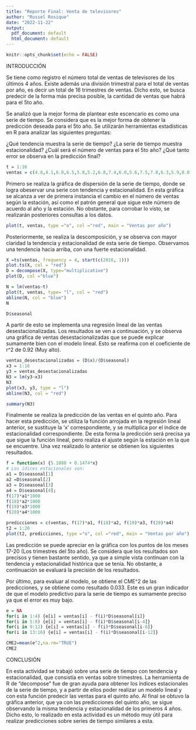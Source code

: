 ```yaml
---
title: "Reporte Final: Venta de televisores"
author: "Russel Rosique"
date: "2022-11-22"
output:
  pdf_document: default
  html_document: default
---
```


```r
knitr::opts_chunk$set(echo = FALSE)
```

INTRODUCCIÓN

Se tiene como registro el número total de ventas de televisores de los últimos 4 años. Existe además una división trimestral para el total de ventas por año, es decir un total de 16 trimestres de ventas. Dicho esto, se busca predecir de la forma más precisa posible, la cantidad de ventas que habrá para el 5to año. 

Se analizó que la mejor forma de plantear este escencario es como una serie de tiempo. Se considera que es la mejor forma de obtener la predicción deseada para el 5to año. Se utilizarán herramientas estadísticas en R para analizar las siguientes preguntas:

¿Qué tendencia muestra la serie de tiempo?
¿La serie de tiempo muestra estacionalidad?
¿Cuál será el número de ventas para el 5to año?
¿Qué tanto error se observa en la predicción final?

```r
t = 1:16
ventas = c(4.8,4.1,6.0,6.5,5.8,5.2,6.8,7.4,6.0,5.6,7.5,7.8,6.3,5.9,8.0,8.4)
```

Primero se realiza la gráfica de dispersión de la serie de tiempo, donde se logra obeservar una serie con tendencia y estacionalidad. En esta gráfica se alcanza a ver de primera instancia el cambio en el número de ventas según la estación, así como el patrón general que sigue este número de acuerdo al año y la estación. No obstante, para corrobar lo visto, se realizarán posteriores consultas a los datos. 

```r
plot(t, ventas, type ="o", col ="red", main = "Ventas por año")
```

Posteriormente, se realiza la descomposición, y se observa con mayor claridad la tendencia y estacionalidad de esta serie de tiempo. Observamos una tendencia hacia arriba, con una fuerte estacionalidad.

```r
X =ts(ventas, frequency = 4, start(c(2016, 1))) 
plot.ts(X, col = "red")
D = decompose(X, type="multiplicative")
plot(D, col ="blue")
```

```r
N = lm(ventas~t)
plot(t, ventas, type= "l", col = "red")
abline(N, col = "blue")
N
```

```r
D$seasonal
```


A partir de esto se implementa una regresión lineal de las ventas desestacionalizadas.
Los resultados se ven a continuación, y se observa una gráfica de ventas desestacionalizadas que se puede explicar sumamente bien con el modelo lineal. Esto se reafirma con el coeficiente de r^2 de 0.92 (Muy alto).

```r
ventas_desestacionalizadas = (D$x)/(D$seasonal)
x3 = 1:16
y3 = ventas_desestacionalizadas
N3 = lm(y3~x3)
N3
plot(x3, y3, type = "l")
abline(N3, col = "red")
```

```r
summary(N3)
```

Finalmente se realiza la predicción de las ventas en el quinto año. Para hacer esta predicción, se utiliza la función arrojada en la regresión lineal anterior, se sustituye la 'x' correspondiente, y se multiplica por el índice de estacionalidad correspondiente. De esta forma la predicción será precisa ya que sigue la función lineal, pero realiza el ajuste según la estación en la que se encuentre. Una vez realizado lo anterior se obtienen los siguientes resultados.

```r
f = function(x) {5.1080 + 0.1474*x}
# Los ídices estacionales son: 
a1 = D$seasonal[1]
a2 =D$seasonal[2]
a3 = D$seasonal[3]
a4 = D$seasonal[4];
f(17)*a1*1000
f(18)*a2*1000
f(19)*a3*1000
f(20)*a4*1000
```
```r
predicciones = c(ventas, f(17)*a1, f(18)*a2, f(19)*a3, f(20)*a4)
t2 = 1:20
plot(t2, predicciones, type ="o", col ="red", main = "Ventas por año")
```

Las predicción se puede apreciar en la gráfica con los puntos de los meses 17-20 (Los trimestres del 5to año). Se considera que los resultados son precisos y tienen bastante sentido, ya que a simple vista continuan con la tendencia y estacionalidad histórica que se tenía. No obstante, a continuación se evaluará la precisión de los resultados.

Por último, para evaluar al modelo, se obtiene el CME^2 de las predicciones, y se obtiene como resultado 0.033. Este es un gran indicador de que el modelo predictivo para la serie de tiempo es sumamente preciso ya que el error es muy bajo.

```r
e = NA
for(i in 1:4) {e[i] = ventas[i] - f(i)*D$seasonal[i]}
for(i in 5:8) {e[i] = ventas[i] - f(i)*D$seasonal[i-4]}
for(i in 9:12) {e[i] = ventas[i] - f(i)*D$seasonal[i-8]}
for(i in 13:16) {e[i] = ventas[i] - f(i)*D$seasonal[i-12]}

```
```r
CME2=mean(e^2,na.rm="TRUE")
CME2
```


CONCLUSIÓN

En esta actividad se trabajó sobre una serie de tiempo con tendencia y estacionalidad, que consistía en ventas sobre trimestres. La herramienta de R de "decompose" fue de gran ayuda para obtener los índices estacionales de la serie de tiempo, y a partir de ellos poder realizar un modelo lineal y con esta función predecir las ventas para el quinto año. Al final se obtuvo la gráfica anterior, que ya con las predicciones del quinto año, se sigue observando la misma tendencia y estacionalidad de los primeros 4 años. Dicho esto, lo realizado en esta actividad es un método muy útil para realizar predicciones sobre series de tiempo similares a esta.
